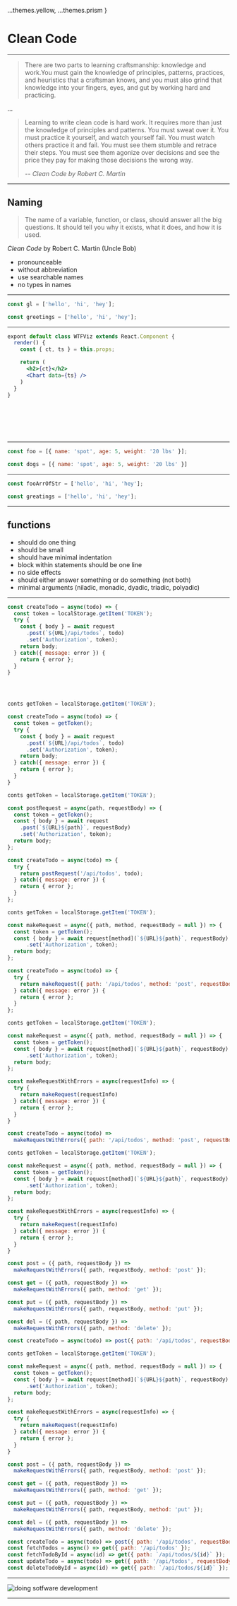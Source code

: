 
  ...themes.yellow,
  ...themes.prism
}

# Clean Code

---

> There are two parts to learning craftsmanship: knowledge and work.You must gain
> the knowledge of principles, patterns, practices, and heuristics that a craftsman knows, and
> you must also grind that knowledge into your fingers, eyes, and gut by working hard and
> practicing.

...

> Learning to write clean code is hard work. It requires more than just the knowledge of
> principles and patterns. You must sweat over it. You must practice it yourself, and watch
> yourself fail. You must watch others practice it and fail. You must see them stumble and
> retrace their steps. You must see them agonize over decisions and see the price they pay for
> making those decisions the wrong way.
>
> -- <cite>_Clean Code_ by Robert C. Martin</cite>

---

<Invert>

## Naming

> The name of a variable, function, or class, should answer all the big questions.
> It should tell you why it exists, what it does, and how it is used.
>
_Clean Code_ by Robert C. Martin (Uncle Bob) 

<Steps>

* pronounceable
* without abbreviation
* use searchable names
* no types in names

</Steps>

</Invert>

---

<CodeSurfer theme={vsDark}>

```js title="Naming: Pronounceable" subtitle="gl is not pronouncable and doesn't offer the reader any value"
const gl = ['hello', 'hi', 'hey'];
```

```js title="Naming: Pronounceable" subtitle="use greetings instead"
const greetings = ['hello', 'hi', 'hey'];
```

</CodeSurfer>

---

<CodeSurfer theme={vsDark}>

```jsx title="Naming: Without Abbreviation" subtitle="What's this component for?"
expont default class WTFViz extends React.Component {
  render() {
    const { ct, ts } = this.props;

    return (
      <h2>{ct}</h2>
      <Chart data={ts} />
    )
  }
}
```

```diff 1[22:24] title="Naming: Without Abbreviation" subtitle="Is WTF Wisconsin Tourism Federation?"
```

```diff 3[13:14] title="Naming: Without Abbreviation" subtitle="Then is ct county?"
```

```diff 3[13:14] title="Naming: Without Abbreviation" subtitle="count?"
```

```diff 3[17:18] title="Naming: Without Abbreviation" subtitle="Is ts tourists?"
```

```diff 1[22:24] title="Naming: Without Abbreviation" subtitle="Or is WTF Wednesday, Thursday, Friday?"
```

```diff 1[22:24] title="Naming: Without Abbreviation" subtitle="Or is WTF What's This For?"
```

</CodeSurfer>

---

<CodeSurfer theme={vsDark}>

```js title="Naming: Searchable" subtitle="how would you find this variable in a search?"
const foo = [{ name: 'spot', age: 5, weight: '20 lbs' }];
```

```js title="Naming: Searchable" subtitle="Rename to dogs so you can search for the name."
const dogs = [{ name: 'spot', age: 5, weight: '20 lbs' }]
```

</CodeSurfer>

---

<CodeSurfer theme={vsDark}>

```js title="Naming: No Types" subtitle="Adding types to variable names doesn't add information"
const fooArrOfStr = ['hello', 'hi', 'hey'];
```

```js title="Naming: No Types" subtitle="If the variable is properly named the type is infered"
const greatings = ['hello', 'hi', 'hey'];
```

</CodeSurfer>

---

## functions

<Steps>

* should do one thing
* should be small
* should have minimal indentation
* block within statements should be one line
* no side effects
* should either answer something or do something (not both)
* minimal arguments (niladic, monadic, dyadic, triadic, polyadic)

</Steps>

---

<CodeSurfer theme={vsDark}>

```js showNumbers title="Functions: Should do one thing" subtitle="This function is doing a bunch of things"
const createTodo = async(todo) => {
  const token = localStorage.getItem('TOKEN');
  try {
    const { body } = await request
      .post(`${URL}/api/todos`, todo)
      .set('Authorization', token);
    return body;
  } catch({ message: error }) {
    return { error };
  }
}
```

```diff 2 showNumbers title="Functions: Should do one thing" subtitle="It's getting a token from localStorage"
```

```diff 4:6 showNumbers title="Functions: Should do one thing" subtitle="It's making an HTTP request"
```

```diff 3,8 showNumbers title="Functions: Should do one thing" subtitle="It's setting up error handling"
```

```js 1,4 showNumbers title="Functions: Should do one thing" subtitle="break the token logic into its own function"
conts getToken = localStorage.getItem('TOKEN');

const createTodo = async(todo) => {
  const token = getToken();
  try {
    const { body } = await request
      .post(`${URL}/api/todos`, todo)
      .set('Authorization', token);
    return body;
  } catch({ message: error }) {
    return { error };
  }
}
```

```js 2:8,13 showNumbers title="Functions: Should do one thing" subtitle="move the request logic into its own function"
conts getToken = localStorage.getItem('TOKEN');

const postRequest = async(path, requestBody) => {
  const token = getToken();
  const { body } = await request
    .post(`${URL}${path}`, requestBody)
    .set('Authorization', token);
  return body; 
};

const createTodo = async(todo) => {
  try {
    return postRequest('/api/todos', todo);
  } catch({ message: error }) {
    return { error };
  }
};
```

```js 2:7,12 showNumbers title="Functions: Should do one thing" subtitle="make postRequest more generic"
conts getToken = localStorage.getItem('TOKEN');

const makeRequest = async({ path, method, requestBody = null }) => {
  const token = getToken();
  const { body } = await request[method](`${URL}${path}`, requestBody)
      .set('Authorization', token);
  return body; 
};

const createTodo = async(todo) => {
  try {
    return makeRequest({ path: '/api/todos', method: 'post', requestBody: todo });
  } catch({ message: error }) {
    return { error };
  }
};
```

```js 11,13,19 showNumbers title="Functions: Should do one thing" subtitle="move error handling to its own function"
conts getToken = localStorage.getItem('TOKEN');

const makeRequest = async({ path, method, requestBody = null }) => {
  const token = getToken();
  const { body } = await request[method](`${URL}${path}`, requestBody)
      .set('Authorization', token);
  return body; 
};

const makeRequestWithErrors = async(requestInfo) => {
  try {
    return makeRequest(requestInfo)
  } catch({ message: error }) {
    return { error };
  }
}

const createTodo = async(todo) =>
  makeRequestWithErrors({ path: '/api/todos', method: 'post', requestBody: todo });;
```

```js 18:28,30 showNumbers title="Functions: Should do one thing" subtitle="create request helper functions"
conts getToken = localStorage.getItem('TOKEN');

const makeRequest = async({ path, method, requestBody = null }) => {
  const token = getToken();
  const { body } = await request[method](`${URL}${path}`, requestBody)
      .set('Authorization', token);
  return body; 
};

const makeRequestWithErrors = async(requestInfo) => {
  try {
    return makeRequest(requestInfo)
  } catch({ message: error }) {
    return { error };
  }
}

const post = ({ path, requestBody }) =>
  makeRequestWithErrors({ path, requestBody, method: 'post' });

const get = ({ path, requestBody }) =>
  makeRequestWithErrors({ path, method: 'get' });

const put = ({ path, requestBody }) =>
  makeRequestWithErrors({ path, requestBody, method: 'put' });

const del = ({ path, requestBody }) =>
  makeRequestWithErrors({ path, method: 'delete' });

const createTodo = async(todo) => post({ path: '/api/todos', requestBody: todo });
```

```js 31:34 showNumbers title="Functions: Should do one thing" subtitle="now its easier to add new functionality"
conts getToken = localStorage.getItem('TOKEN');

const makeRequest = async({ path, method, requestBody = null }) => {
  const token = getToken();
  const { body } = await request[method](`${URL}${path}`, requestBody)
      .set('Authorization', token);
  return body; 
};

const makeRequestWithErrors = async(requestInfo) => {
  try {
    return makeRequest(requestInfo)
  } catch({ message: error }) {
    return { error };
  }
}

const post = ({ path, requestBody }) =>
  makeRequestWithErrors({ path, requestBody, method: 'post' });

const get = ({ path, requestBody }) =>
  makeRequestWithErrors({ path, method: 'get' });

const put = ({ path, requestBody }) =>
  makeRequestWithErrors({ path, requestBody, method: 'put' });

const del = ({ path, requestBody }) =>
  makeRequestWithErrors({ path, method: 'delete' });

const createTodo = async(todo) => post({ path: '/api/todos', requestBody: todo });
const fetchTodos = async() => get({ path: '/api/todos' });
const fetchTodoById = async(id) => get({ path: `/api/todos/${id}` });
const updateTodo = async(todo) => get({ path: '/api/todos', requestBody: todo });
const deleteTodoById = async(id) => get({ path: `/api/todos/${id}` });
```

</CodeSurfer>

---

<Invert>

![doing sotfware development](https://alchemycodelab.s3.us-west-2.amazonaws.com/doingSoftwareDevelopment.jpg)

</Invert>

---

